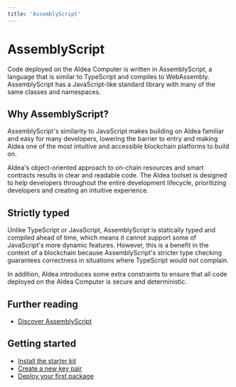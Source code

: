 ```yaml
---
title: 'AssemblyScript'
---
```


# AssemblyScript

Code deployed on the Aldea Computer is written in AssemblyScript, a language that is similar to TypeScript and compiles to WebAssembly. AssemblyScript has a JavaScript-like standard library with many of the same classes and namespaces.

## Why AssemblyScript?

AssemblyScript's similarity to JavaScript makes building on Aldea familiar and easy for many developers, lowering the barrier to entry and making Aldea one of the most intuitive and accessible blockchain platforms to build on.

Aldea's object-oriented approach to on-chain resources and smart contracts results in clear and readable code. The Aldea toolset is designed to help developers throughout the entire development lifecycle, prioritizing developers and creating an intuitive experience.

## Strictly typed

Unlike TypeScript or JavaScript, AssemblyScript is statically typed and compiled ahead of time, which means it cannot support some of JavaScript's more dynamic features. However, this is a benefit in the context of a blockchain because AssemblyScript's stricter type checking guarantees correctness in situations where TypeScript would not complain.

In addition, Aldea introduces some extra constraints to ensure that all code deployed on the Aldea Computer is secure and deterministic.

## Further reading

- [Discover AssemblyScript](https://www.assemblyscript.org/)

## Getting started

- [Install the starter kit](/getting-started/starter-kit)
- [Create a new key pair](/getting-started/key-pairs)
- [Deploy your first package](/getting-started/deployments)